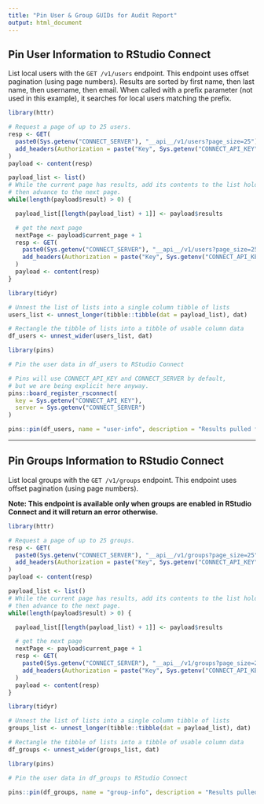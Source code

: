 ```yaml
---
title: "Pin User & Group GUIDs for Audit Report"
output: html_document
---
```


## Pin User Information to RStudio Connect

List local users with the `GET /v1/users` endpoint. This endpoint uses offset pagination (using page numbers). Results are sorted by first name, then last name, then username, then email. When called with a prefix parameter (not used in this example), it searches for local users matching the prefix.

```r
library(httr)

# Request a page of up to 25 users.
resp <- GET(
  paste0(Sys.getenv("CONNECT_SERVER"), "__api__/v1/users?page_size=25"),
  add_headers(Authorization = paste("Key", Sys.getenv("CONNECT_API_KEY")))
)
payload <- content(resp)

payload_list <- list()
# While the current page has results, add its contents to the list holder
# then advance to the next page.
while(length(payload$result) > 0) {

  payload_list[[length(payload_list) + 1]] <- payload$results

  # get the next page
  nextPage <- payload$current_page + 1
  resp <- GET(
    paste0(Sys.getenv("CONNECT_SERVER"), "__api__/v1/users?page_size=25&page_number=", nextPage),
    add_headers(Authorization = paste("Key", Sys.getenv("CONNECT_API_KEY")))
  )
  payload <- content(resp)
}
```


```r
library(tidyr)

# Unnest the list of lists into a single column tibble of lists
users_list <- unnest_longer(tibble::tibble(dat = payload_list), dat) 

# Rectangle the tibble of lists into a tibble of usable column data
df_users <- unnest_wider(users_list, dat)
```


```r
library(pins)

# Pin the user data in df_users to RStudio Connect

# Pins will use CONNECT_API_KEY and CONNECT_SERVER by default,
# but we are being explicit here anyway.
pins::board_register_rsconnect(
  key = Sys.getenv("CONNECT_API_KEY"), 
  server = Sys.getenv("CONNECT_SERVER")
)

pins::pin(df_users, name = "user-info", description = "Results pulled from the /v1/users API", board = "rsconnect")
```

---

## Pin Groups Information to RStudio Connect 

List local groups with the `GET /v1/groups` endpoint. This endpoint uses offset pagination (using page numbers).

**Note: This endpoint is available only when groups are enabled in RStudio Connect and it will return an error otherwise.**

```r
library(httr)

# Request a page of up to 25 groups.
resp <- GET(
  paste0(Sys.getenv("CONNECT_SERVER"), "__api__/v1/groups?page_size=25"),
  add_headers(Authorization = paste("Key", Sys.getenv("CONNECT_API_KEY")))
)
payload <- content(resp)

payload_list <- list()
# While the current page has results, add its contents to the list holder
# then advance to the next page.
while(length(payload$result) > 0) {

  payload_list[[length(payload_list) + 1]] <- payload$results

  # get the next page
  nextPage <- payload$current_page + 1
  resp <- GET(
    paste0(Sys.getenv("CONNECT_SERVER"), "__api__/v1/groups?page_size=25&page_number=", nextPage),
    add_headers(Authorization = paste("Key", Sys.getenv("CONNECT_API_KEY")))
  )
  payload <- content(resp)
}
```


```r
library(tidyr)

# Unnest the list of lists into a single column tibble of lists
groups_list <- unnest_longer(tibble::tibble(dat = payload_list), dat) 

# Rectangle the tibble of lists into a tibble of usable column data
df_groups <- unnest_wider(groups_list, dat)
```


```r
library(pins)

# Pin the user data in df_groups to RStudio Connect

pins::pin(df_groups, name = "group-info", description = "Results pulled from the /v1/groups API", board = "rsconnect")
```
